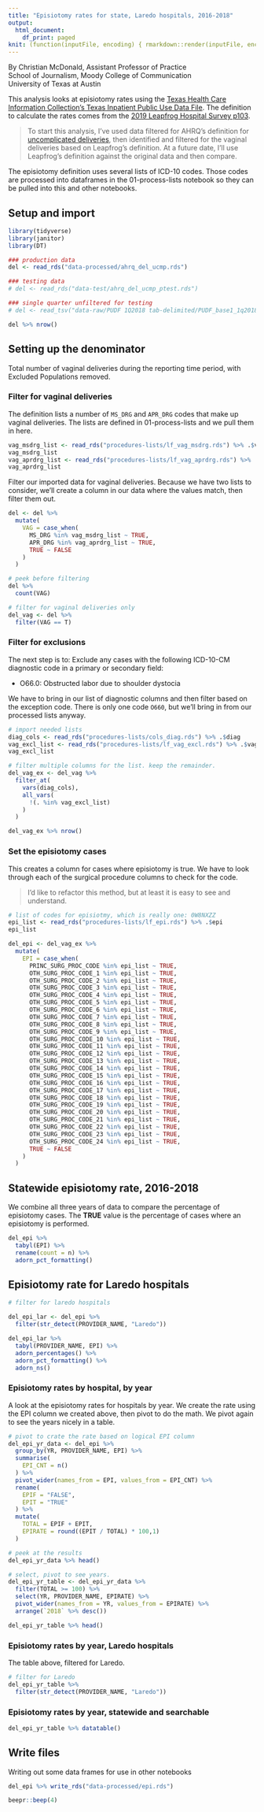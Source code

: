 ```yaml
---
title: "Episiotomy rates for state, Laredo hospitals, 2016-2018"
output:
  html_document:
    df_print: paged
knit: (function(inputFile, encoding) { rmarkdown::render(inputFile, encoding = encoding, output_dir = "docs") })
---
```


By Christian McDonald, Assistant Professor of Practice\
School of Journalism, Moody College of Communication\
University of Texas at Austin

This analysis looks at episiotomy rates using the [Texas Health Care Information Collection's Texas Inpatient Public Use Data File](https://www.dshs.texas.gov/thcic/hospitals/Inpatientpudf.shtm). The definition to calculate the rates comes from the [2019 Leapfrog Hospital Survey p103](https://www.leapfroggroup.org/sites/default/files/Files/2019HospitalSurvey_20190529_v8.0%20%28version%203%29.pdf).

> To start this analysis, I've used data filtered for AHRQ's definition for [uncomplicated deliveries](https://www.qualityindicators.ahrq.gov/Downloads/Modules/IQI/V2019/TechSpecs/IQI_33_Primary_Cesarean_Delivery_Rate_Uncomplicated.pdf), then identified and filtered for the vaginal deliveries based on Leapfrog's definition. At a future date, I'll use Leapfrog's definition against the original data and then compare.

The episiotomy definition uses several lists of ICD-10 codes. Those codes are processed into dataframes in the 01-process-lists notebook so they can be pulled into this and other notebooks.

## Setup and import

```r
library(tidyverse)
library(janitor)
library(DT)
```

```r
### production data
del <- read_rds("data-processed/ahrq_del_ucmp.rds")

### testing data
# del <- read_rds("data-test/ahrq_del_ucmp_ptest.rds")

### single quarter unfiltered for testing
# del <- read_tsv("data-raw/PUDF 1Q2018 tab-delimited/PUDF_base1_1q2018_tab.txt")

del %>% nrow()
```

## Setting up the denominator

Total number of vaginal deliveries during the reporting time period, with Excluded Populations removed.

### Filter for vaginal deliveries

The definition lists a number of `MS_DRG` and `APR_DRG` codes  that make up vaginal deliveries. The lists are defined in 01-process-lists and we pull them in here.

```r
vag_msdrg_list <- read_rds("procedures-lists/lf_vag_msdrg.rds") %>% .$vag_msdrg
vag_msdrg_list
vag_aprdrg_list <- read_rds("procedures-lists/lf_vag_aprdrg.rds") %>% .$vag_aprdrg
vag_aprdrg_list
```

Filter our imported data for vaginal deliveries. Because we have two lists to consider, we'll create a column in our data where the values match, then filter them out.

```r
del <- del %>% 
  mutate(
    VAG = case_when(
      MS_DRG %in% vag_msdrg_list ~ TRUE,
      APR_DRG %in% vag_aprdrg_list ~ TRUE,
      TRUE ~ FALSE
    )
  )

# peek before filtering
del %>% 
  count(VAG)

# filter for vaginal deliveries only
del_vag <- del %>% 
  filter(VAG == T)
```

### Filter for exclusions

The next step is to: Exclude any cases with the following ICD-10-CM diagnostic code in a primary or secondary field:

- O66.0: Obstructed labor due to shoulder dystocia

We have to bring in our list of diagnostic columns and then filter based on the exception code. There is only one code `O660`, but we'll bring in from our processed lists anyway.

```r
# import needed lists
diag_cols <- read_rds("procedures-lists/cols_diag.rds") %>% .$diag
vag_excl_list <- read_rds("procedures-lists/lf_vag_excl.rds") %>% .$vag_excl
vag_excl_list

# filter multiple columns for the list. keep the remainder.
del_vag_ex <- del_vag %>% 
  filter_at(
    vars(diag_cols),
    all_vars(
      !(. %in% vag_excl_list)
    )
  ) 

del_vag_ex %>% nrow()
```

### Set the episiotomy cases

This creates a column for cases where episiotomy is true. We have to look through each of the surgical procedure columns to check for the code.

> I'd like to refactor this method, but at least it is easy to see and understand.

```r
# list of codes for episiotmy, which is really one: 0W8NXZZ
epi_list <- read_rds("procedures-lists/lf_epi.rds") %>% .$epi
epi_list

del_epi <- del_vag_ex %>% 
  mutate(
    EPI = case_when(
      PRINC_SURG_PROC_CODE %in% epi_list ~ TRUE,
      OTH_SURG_PROC_CODE_1 %in% epi_list ~ TRUE,
      OTH_SURG_PROC_CODE_2 %in% epi_list ~ TRUE,
      OTH_SURG_PROC_CODE_3 %in% epi_list ~ TRUE,
      OTH_SURG_PROC_CODE_4 %in% epi_list ~ TRUE,
      OTH_SURG_PROC_CODE_5 %in% epi_list ~ TRUE,
      OTH_SURG_PROC_CODE_6 %in% epi_list ~ TRUE,
      OTH_SURG_PROC_CODE_7 %in% epi_list ~ TRUE,
      OTH_SURG_PROC_CODE_8 %in% epi_list ~ TRUE,
      OTH_SURG_PROC_CODE_9 %in% epi_list ~ TRUE,
      OTH_SURG_PROC_CODE_10 %in% epi_list ~ TRUE,
      OTH_SURG_PROC_CODE_11 %in% epi_list ~ TRUE,
      OTH_SURG_PROC_CODE_12 %in% epi_list ~ TRUE,
      OTH_SURG_PROC_CODE_13 %in% epi_list ~ TRUE,
      OTH_SURG_PROC_CODE_14 %in% epi_list ~ TRUE,
      OTH_SURG_PROC_CODE_15 %in% epi_list ~ TRUE,
      OTH_SURG_PROC_CODE_16 %in% epi_list ~ TRUE,
      OTH_SURG_PROC_CODE_17 %in% epi_list ~ TRUE,
      OTH_SURG_PROC_CODE_18 %in% epi_list ~ TRUE,
      OTH_SURG_PROC_CODE_19 %in% epi_list ~ TRUE,
      OTH_SURG_PROC_CODE_20 %in% epi_list ~ TRUE,
      OTH_SURG_PROC_CODE_21 %in% epi_list ~ TRUE,
      OTH_SURG_PROC_CODE_22 %in% epi_list ~ TRUE,
      OTH_SURG_PROC_CODE_23 %in% epi_list ~ TRUE,
      OTH_SURG_PROC_CODE_24 %in% epi_list ~ TRUE,
      TRUE ~ FALSE
    )
  )

```

## Statewide episiotomy rate, 2016-2018

We combine all three years of data to compare the percentage of episiotomy cases. The **TRUE** value is the percentage of cases where an episiotomy is performed.

```r
del_epi %>% 
  tabyl(EPI) %>% 
  rename(count = n) %>% 
  adorn_pct_formatting()
```

## Episiotomy rate for Laredo hospitals

```r
# filter for laredo hospitals

del_epi_lar <- del_epi %>% 
  filter(str_detect(PROVIDER_NAME, "Laredo"))

del_epi_lar %>% 
  tabyl(PROVIDER_NAME, EPI) %>% 
  adorn_percentages() %>% 
  adorn_pct_formatting() %>% 
  adorn_ns()
```

### Episiotomy rates by hospital, by year

A look at the episiotomy rates for hospitals by year. We create the rate using the EPI column we created above, then pivot to do the math. We pivot again to see the years nicely in a table.

```r
# pivot to crate the rate based on logical EPI column
del_epi_yr_data <- del_epi %>% 
  group_by(YR, PROVIDER_NAME, EPI) %>% 
  summarise(
    EPI_CNT = n()
  ) %>% 
  pivot_wider(names_from = EPI, values_from = EPI_CNT) %>% 
  rename(
    EPIF = "FALSE",
    EPIT = "TRUE"
  ) %>% 
  mutate(
    TOTAL = EPIF + EPIT,
    EPIRATE = round((EPIT / TOTAL) * 100,1)
  )

# peek at the results
del_epi_yr_data %>% head()

# select, pivot to see years.
del_epi_yr_table <- del_epi_yr_data %>% 
  filter(TOTAL >= 100) %>% 
  select(YR, PROVIDER_NAME, EPIRATE) %>% 
  pivot_wider(names_from = YR, values_from = EPIRATE) %>% 
  arrange(`2018` %>% desc())

del_epi_yr_table %>% head()

```

### Episiotomy rates by year, Laredo hospitals

The table above, filtered for Laredo.

```r
# filter for Laredo
del_epi_yr_table %>% 
  filter(str_detect(PROVIDER_NAME, "Laredo"))
```

### Episiotomy rates by year, statewide and searchable


```r

del_epi_yr_table %>% datatable()

```


## Write files

Writing out some data frames for use in other notebooks

```r
del_epi %>% write_rds("data-processed/epi.rds")

beepr::beep(4)
```


